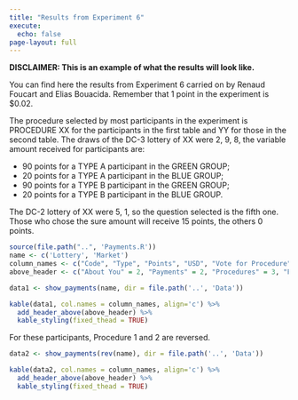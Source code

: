 ```yaml
---
title: "Results from Experiment 6"
execute: 
  echo: false
page-layout: full
---
```


**DISCLAIMER: This is an example of what the results will look like.**

You can find here the results from Experiment 6 carried on by Renaud Foucart and Elias Bouacida. Remember that 1 point in the experiment is \$0.02.

The procedure selected by most participants in the experiment is PROCEDURE XX for the participants in the first table and YY for those in the second table. 
The draws of the DC-3 lottery of XX were 2, 9, 8, the variable amount received for participants are:

- 90 points for a TYPE A participant in the GREEN GROUP;
- 20 points for a TYPE A participant in the BLUE GROUP;
- 90 points for a TYPE B participant in the GREEN GROUP;
- 20 points for a TYPE B participant in the BLUE GROUP.

The DC-2 lottery of XX were 5, 1, so the question selected is the fifth one. Those who chose the sure amount will receive 15 points, the others 0 points.

```r
source(file.path("..", 'Payments.R'))
name <- c('Lottery', 'Market')
column_names <- c("Code", "Type", "Points", "USD", "Vote for Procedure", "Compensation Asked", "Group", "Blue Compensation", "Procedure", "Collective", "About Procedures", "Lottery")
above_header <- c("About You" = 2, "Payments" = 2, "Procedures" = 3, "Procedure Payments" = 3, "Expectations" = 1, " " =1)
```

```r
data1 <- show_payments(name, dir = file.path('..', 'Data'))

kable(data1, col.names = column_names, align='c') %>%
  add_header_above(above_header) %>% 
  kable_styling(fixed_thead = TRUE)
```

For these participants, Procedure 1 and 2 are reversed.

```r
data2 <- show_payments(rev(name), dir = file.path('..', 'Data'))

kable(data2, col.names = column_names, align='c') %>%
  add_header_above(above_header) %>% 
  kable_styling(fixed_thead = TRUE)
```